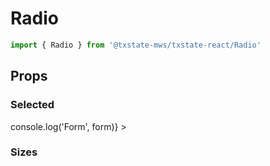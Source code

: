 
<Meta title='Components/Radio' component={Radio} />

# Radio
```typescript
import { Radio } from '@txstate-mws/txstate-react/Radio'
```

## Props
<Props of={Radio} />

### Selected
<Preview>
  <Story name='selected'>
    <Form
      initialValues={{
        sides: 'chianti'
      }}
      onChange={({form}) => console.log('Form', form)}
    >
      <RadioGroup group='sides' label='Side with guest'>
        <Stack spacing={12} style={{ padding: '12px 0' }}>
          <Radio label='Fava Beans' id='fava-beans' />
          <Radio label='Chianti' id='chianti' />
        </Stack>
      </RadioGroup>
    </Form>
  </Story>
</Preview>

<Preview>
  <Story name='disabled'>
    <Form>
      <RadioGroup group='disabled' label='Disabled'>
        <Stack spacing={12} style={{ padding: '12px 0 ' }}>
          <Radio id='it-rubs' label='It rubs the lotion on its skin.' />
          <Radio disabled id='it-does' label='It does this whenever it is told.' />
        </Stack>
      </RadioGroup>
    </Form>
  </Story>
</Preview>

### Sizes
<Preview>
  <Story name='sizes'>
    <Form>
      <Stack style={{padding: '12px 0'}} spacing={12}>
        <RadioGroup group='xs' size='xs'>
          <Radio label='Extra Small' id='xs' />
        </RadioGroup>
        <RadioGroup group='sm' size='sm'>
          <Radio label='Small' id='sm' />
        </RadioGroup>
        <RadioGroup group='md' size='md'>
          <Radio label='Medium' id='md' />
        </RadioGroup>
        <RadioGroup group='lg' size='lg'>
          <Radio label='Large' id='lg' />
        </RadioGroup>
        <RadioGroup group='xl' size='xl'>
          <Radio label='Extra Large' id='xl' />
        </RadioGroup>
      </Stack>
    </Form>
  </Story>
</Preview>

